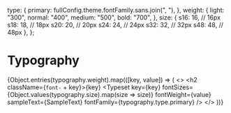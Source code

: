 

<Meta title="Typography" />

  type: {
    primary: fullConfig.theme.fontFamily.sans.join(", "),
  },
  weight: {
    light: "300",
    normal: "400",
    medium: "500",
    bold: "700",
  },
  size: {
    s16: 16, // 16px
    s18: 18, // 18px
    s20: 20, // 20px
    s24: 24, // 24px
    s32: 32, // 32px
    s48: 48, // 48px
  },
};


# Typography
{Object.entries(typography.weight).map(([key, value]) => (
  <>
    <h2 className={`font-` + key}>{key}</h2>
    <Typeset
      key={key}
      fontSizes={Object.values(typography.size).map(size => size)}
      fontWeight={value}
      sampleText={SampleText}
      fontFamily={typography.type.primary}
    />
  </>
))}